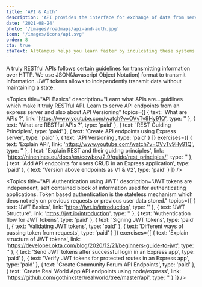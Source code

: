 ```yaml
---
title: 'API & Auth'
description: 'API provides the interface for exchange of data from server to client and vice versa by exposing endpoints. JWT authentication ensures roles and permissions for users or applications accessing data.'
date: '2021-08-24'
photo: '/images/roadmaps/api-and-auth.jpg'
icon: '/images/icons/api.svg'
order: 8
cta: true
ctaText: AltCampus helps you learn faster by inculcating these systems as part of the learning model.  🙌
---
```


A truly RESTful APIs follows certain guidelines for transmitting information over HTTP. We use JSON(Javascript Object Notation) format to transmit information. JWT tokens allows to independently transmit data without maintaining a state.

<Topics
  title="API Basics"
  description="Learn what APIs are...guidlines which make it truly RESTful API. Learn to serve API endpoints from an express server and also about API Versioning"
  topics={[
    {
      text: 'What are APIs ?',
      link: 'https://www.youtube.com/watch?v=OVvTv9Hy91Q',
      type: ''
    },
    {
      text: 'What are RESTful APIs ?',
      type: 'paid'
    },
    {
      text: 'REST Guiding Principles',
      type: 'paid'
    },
    {
      text: 'Create API endpoints using Express server',
      type: 'paid'
    },
    {
      text: 'API Versioning',
      type: 'paid'
    }
  ]}
  exercises={[
    {
      text: 'Explain API',
      link: 'https://www.youtube.com/watch?v=OVvTv9Hy91Q',
      type: ''
    },
    {
      text: 'Explain REST and their guiding principles',
      link: 'https://ninenines.eu/docs/en/cowboy/2.9/guide/rest_principles/',
      type: ''
    },
    {
      text: 'Add API endpoints for users CRUD in an Express application',
      type: 'paid'
    },
    {
      text: 'Version above endpoints as V1 & V2',
      type: 'paid'
    }
  ]}
/>

<Topics
  title="API Authentication using JWT"
  description="JWT tokens are independent, self contained block of information used for authenticating applications. Token based authentication is the stateless mechanism which deos not rely on previous requests or previous user data stored."
  topics={[
    {
      text: 'JWT Basics',
      link: 'https://jwt.io/introduction',
      type: ''
    },
    {
      text: 'JWT Structure',
      link: 'https://jwt.io/introduction',
      type: ''
    },
    {
      text: 'Authentication flow for JWT tokens',
      type: 'paid'
    },
    {
      text: 'Signing JWT tokens',
      type: 'paid'
    },
    {
      text: 'Validating JWT tokens',
      type: 'paid'
    },
    {
      text: 'Different ways of passing token from requests',
      type: 'paid'
    }
  ]}
  exercises={[
    {
      text: 'Explain structure of JWT tokens',
      link: 'https://developer.okta.com/blog/2020/12/21/beginners-guide-to-jwt',
      type: ''
    },
    {
      text: 'Send JWT tokens after successful login in an Express app',
      type: 'paid'
    },
    {
      text: 'Verify JWT tokens for protected routes in an Express app',
      type: 'paid'
    },
    {
      text: 'Create Community Forum API Endpoints',
      type: 'paid'
    },
    {
      text: 'Create Real World App API endpoints using node/express',
      link: 'https://github.com/gothinkster/realworld/tree/master/api',
      type: ''
    }
  ]}
/>
